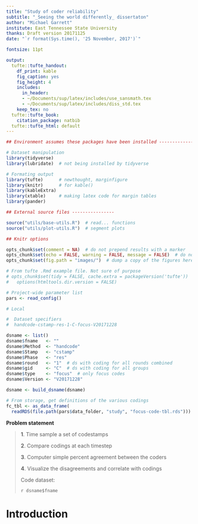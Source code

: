 ```yaml
---
title: "Study of coder reliability"
subtitle: "_Seeing the world differently_ dissertaton"
author: "Michael Garrett"
institute: East Tennessee State University
thanks: Draft version 20171125
date: "`r format(Sys.time(), '25 November, 2017')`"

fontsize: 11pt

output:
  tufte::tufte_handout:
    df_print: kable
    fig_caption: yes
    fig_height: 4
    includes:
      in_header:
      - ~/Documents/sup/latex/includes/use_sansmath.tex
      - ~/Documents/sup/latex/includes/diss_std.tex
    keep_tex: no
  tufte::tufte_book:
    citation_package: natbib
  tufte::tufte_html: default
---
```


```r

## Environment assumes these packages have been installed --------------

# Dataset manipulation
library(tidyverse)
library(lubridate)  # not being installed by tidyverse

# Formating output
library(tufte)      # newthought, marginfigure
library(knitr)      # for kable()
library(kableExtra)
library(xtable)     # making latex code for margin tables
library(pander)

## External source files ----------------

source("utils/base-utils.R")  # read... functions
source("utils/plot-utils.R")  # segment plots 

## Knitr options

opts_chunk$set(comment = NA)  # do not prepend results with a marker
opts_chunk$set(echo = FALSE, warning = FALSE, message = FALSE)  # do not display R in doc
opts_chunk$set(fig.path = "images/")  # dump a copy of the figures here

# From tufte .Rmd example file. Not sure of purpose
# opts_chunk$set(tidy = FALSE, cache.extra = packageVersion('tufte'))
#   options(htmltools.dir.version = FALSE)

```

```r

# Project-wide parameter list
pars <- read_config()

# Local

#  Dataset specifiers
#  handcode-cstamp-res-1-C-focus-V20171228

dsname <- list()
dsname$fname   <- ""
dsname$Method  <- "handcode"
dsname$Stamp   <- "cstamp"
dsname$Phase   <- "res"
dsname$round   <- "1"  # ds with coding for all rounds combined
dsname$gid     <- "C"  # ds with coding for all groups
dsname$type    <- "focus"  # only focus codes
dsname$Version <- "V20171228"

dsname <- build_dsname(dsname)

# From storage, get definitions of the various codings
fc_tbl <- as_data_frame(
  readRDS(file.path(pars$data_folder, "study", "focus-code-tbl.rds")))

```

**Problem statement**

>   **1**. Time sample a set of codestamps
>
>   **2**. Compare codings at each timestep
>
>   **3**. Computer simple percent agreement between the coders
>
>   **4**. Visualize the disagreements and correlate with codings
>
>    Code dataset:
>
>   `r dsname$fname`

# Introduction



